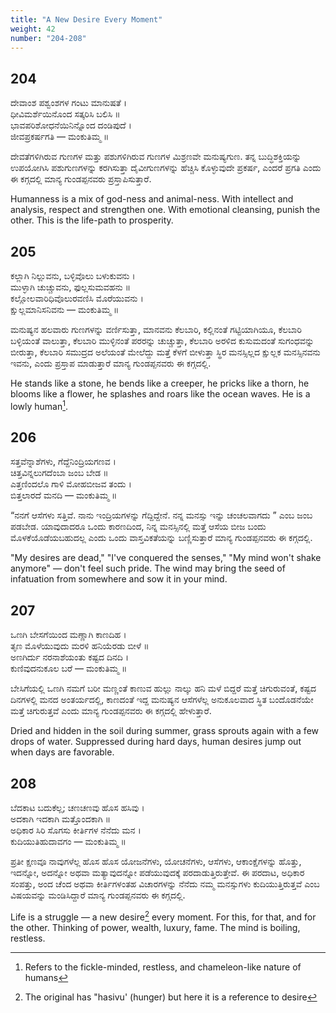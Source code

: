 ```yaml
---
title: "A New Desire Every Moment"
weight: 42
number: "204-208"
---
```


## 204

ದೇವಾಂಶ ಪಶ್ವಂಶಗಳ ಗಂಟು ಮಾನುಷತೆ ।  
ಧೀವಿಮರ್ಶೆಯಿನೊಂದ ಸತ್ಕರಿಸಿ ಬಲಿಸಿ ॥  
ಭಾವಪರಿಶೋಧನೆಯಿನಿನ್ನೊಂದ ದಂಡಿಪುದೆ ।  
ಜೀವಪ್ರಕರ್ಷಗತಿ — ಮಂಕುತಿಮ್ಮ ॥

ದೇವತೆಗಳಿಗಿರುವ ಗುಣಗಳ ಮತ್ತು ಪಶುಗಳಿಗಿರುವ ಗುಣಗಳ ಮಿಶ್ರಣವೇ ಮನುಷ್ಯಗುಣ. ತನ್ನ ಬುದ್ಧಿಶಕ್ತಿಯನ್ನು ಉಪಯೋಗಿಸಿ ಪಶುಗುಣಗಳನ್ನು ಕರಗಿಸುತ್ತಾ ದೈವೀಗುಣಗಳನ್ನು ಹೆಚ್ಚಿಸಿ ಕೊಳ್ಳುವುದೇ ಪ್ರಕರ್ಷ, ಎಂದರೆ ಪ್ರಗತಿ ಎಂದು ಈ ಕಗ್ಗದಲ್ಲಿ ಮಾನ್ಯ ಗುಂಡಪ್ಪನವರು ಪ್ರಸ್ತಾಪಿಸುತ್ತಾರೆ.

Humanness is a mix of god-ness and animal-ness. With intellect and analysis, respect and strengthen one. With emotional cleansing, punish the other. This is the life-path to prosperity.

## 205

ಕಲ್ಲಾಗಿ ನಿಲ್ಲುವನು, ಬಳ್ಳಿವೊಲು ಬಳುಕುವನು ।  
ಮುಳ್ಳಾಗಿ ಚುಚ್ಚುವನು, ಫುಲ್ಲಸುಮವಹನು ॥  
ಕಲ್ಲೋಲವಾರಿಧಿವೊಲುರವಣಿಸಿ ಮೊರೆಯುವನು ।  
ಕ್ಷುಲ್ಲಮಾನಿಸನಿವನು — ಮಂಕುತಿಮ್ಮ ॥

ಮನುಷ್ಯನ ಹಲವಾರು ಗುಣಗಳನ್ನು ವರ್ಣಿಸುತ್ತಾ, ಮಾನವನು ಕೆಲಬಾರಿ, ಕಲ್ಲಿನಂತೆ ಗಟ್ಟಿಯಾಗಿಯೂ, ಕೆಲಬಾರಿ ಬಳ್ಳಿಯಂತೆ ವಾಲುತ್ತಾ, ಕೆಲಬಾರಿ ಮುಳ್ಳಿನಂತೆ ಪರರನ್ನು ಚುಚ್ಚುತ್ತಾ, ಕೆಲಬಾರಿ ಅರಳಿದ ಕುಸುಮದಂತೆ ಸುಗಂಧವನ್ನು ಬೀರುತ್ತಾ, ಕೆಲಬಾರಿ ಸಮುದ್ರದ ಅಲೆಯಂತೆ ಮೇಲೆದ್ದು ಮತ್ತೆ ಕೆಳಗೆ ಬೀಳುತ್ತಾ ಸ್ಥಿರ ಮನಸ್ಸಿಲ್ಲದ ಕ್ಷುಲ್ಲಕ ಮನಸ್ಸಿನವನು ಇವನು, ಎಂದು ಪ್ರಸ್ತಾಪ ಮಾಡುತ್ತಾರೆ ಮಾನ್ಯ ಗುಂಡಪ್ಪನವರು ಈ ಕಗ್ಗದಲ್ಲಿ.

He stands like a stone, he bends like a creeper, he pricks like a thorn, he blooms like a flower, he splashes and roars like the ocean waves. He is a lowly human[^81].

## 206

ಸತ್ತವೆನ್ನಾಶೆಗಳು, ಗೆದ್ದೆನಿಂದ್ರಿಯಗಣವ ।  
ಚಿತ್ತವಿನ್ನಲುಗದೆಂಬಾ ಜಂಬ ಬೇಡ ॥  
ಎತ್ತಣಿಂದಲೊ ಗಾಳಿ ಮೋಹಬೀಜವ ತಂದು ।  
ಬಿತ್ತಲಾರದೆ ಮನದಿ — ಮಂಕುತಿಮ್ಮ ॥

“ನನಗೆ ಆಸೆಗಳು ಸತ್ತಿವೆ. ನಾನು ಇಂದ್ರಿಯಗಳನ್ನು ಗೆದ್ದಿದ್ದೇನೆ. ನನ್ನ ಮನಸ್ಸು ಇನ್ನು ಚಂಚಲವಾಗದು ” ಎಂಬ ಜಂಬ ಪಡಬೇಡ. ಯಾವುದಾದರೂ ಒಂದು ಕಾರಣದಿಂದ, ನಿನ್ನ ಮನಸ್ಸಿನಲ್ಲಿ ಮತ್ತೆ ಆಸೆಯ ಬೀಜ ಬಂದು ಮೊಳಕೆಯೊಡೆಯಬಹುದಲ್ಲ ಎಂದು ಒಂದು ವಾಸ್ತವಿಕತೆಯನ್ನು ಬಣ್ಣಿಸುತ್ತಾರೆ ಮಾನ್ಯ ಗುಂಡಪ್ಪನವರು ಈ ಕಗ್ಗದಲ್ಲಿ.

"My desires are dead," "I've conquered the senses," "My mind won't shake anymore" — don't feel such pride. The wind may bring the seed of infatuation from somewhere and sow it in your mind.

## 207

ಒಣಗಿ ಬೇಸಗೆಯಿಂದ ಮಣ್ಣಾಗಿ ಕಾಣದಿಹ ।  
ತೃಣ ಮೊಳೆಯುವುದು ಮರಳಿ ಹನಿಯೆರಡು ಬೀಳೆ ॥  
ಅಣಗಿರ್ದು ನರನಾಶೆಯಂತು ಕಷ್ಟದ ದಿನದಿ ।  
ಕುಣಿವುದನುಕೂಲ ಬರೆ — ಮಂಕುತಿಮ್ಮ ॥

ಬೇಸಿಗೆಯಲ್ಲಿ ಒಣಗಿ ನಮಗೆ ಬರೀ ಮಣ್ಣಂತೆ ಕಾಣುವ ಹುಲ್ಲು ನಾಲ್ಕು ಹನಿ ಮಳೆ ಬಿದ್ದರೆ ಮತ್ತೆ ಚಿಗುರುವಂತೆ, ಕಷ್ಟದ ದಿನಗಳಲ್ಲಿ ಮನದ ಅಂತರ್ಯದಲ್ಲಿ, ಕಾಣದಂತೆ ಇದ್ದ ಮನುಷ್ಯನ ಆಸೆಗಳೆಲ್ಲ ಅನುಕೂಲವಾದ ಸ್ಥಿತ ಬಂದೊಡನೆಯೇ ಮತ್ತೆ ಚಿಗುರುತ್ತವೆ ಎಂದು ಮಾನ್ಯ ಗುಂಡಪ್ಪನವರು ಈ ಕಗ್ಗದಲ್ಲಿ ಹೇಳುತ್ತಾರೆ.

Dried and hidden in the soil during summer, grass sprouts again with a few drops of water. Suppressed during hard days, human desires jump out when days are favorable.

## 208

ಬೆದಕಾಟ ಬದುಕೆಲ್ಲ; ಚಣಚಣವು ಹೊಸ ಹಸಿವು ।  
ಅದಕಾಗಿ ಇದಕಾಗಿ ಮತ್ತೊಂದಕಾಗಿ ॥  
ಅಧಿಕಾರ ಸಿರಿ ಸೊಗಸು ಕೀರ್ತಿಗಳ ನೆನೆದು ಮನ ।  
ಕುದಿಯುತಿಹುದಾವಗಂ — ಮಂಕುತಿಮ್ಮ ॥

ಪ್ರತೀ ಕ್ಷಣವೂ ನಾವುಗಳೆಲ್ಲ ಹೊಸ ಹೊಸ ಯೋಜನೆಗಳು, ಯೋಚನೆಗಳು, ಆಸೆಗಳು, ಆಕಾಂಕ್ಷೆಗಳನ್ನು ಹೊತ್ತು, ಇದನ್ನೋ, ಅದನ್ನೋ ಅಥವಾ ಮತ್ಯಾವುದನ್ನೋ ಪಡೆಯುವುದಕ್ಕೆ ಪರದಾಡುತ್ತಿರುತ್ತೇವೆ. ಈ ಪರದಾಟ, ಅಧಿಕಾರ ಸಂಪತ್ತು, ಅಂದ ಚೆಂದ ಅಥವಾ ಕೀರ್ತಿಗಳಂತಹ ವಿಚಾರಗಳನ್ನು ನೆನೆದು ನಮ್ಮ ಮನಸ್ಸುಗಳು ಕುದಿಯುತ್ತಿರುತ್ತವೆ ಎಂಬ ವಿಷಯವನ್ನು ಮಂಡಿಸಿದ್ದಾರೆ ಮಾನ್ಯ ಗುಂಡಪ್ಪನವರು ಈ ಕಗ್ಗದಲ್ಲಿ.

Life is a struggle — a new desire[^82] every moment. For this, for that, and for the other. Thinking of power, wealth, luxury, fame. The mind is boiling, restless.

[^81]: Refers to the fickle-minded, restless, and chameleon-like nature of humans
[^82]: The original has "hasivu' (hunger) but here it is a reference to desire
